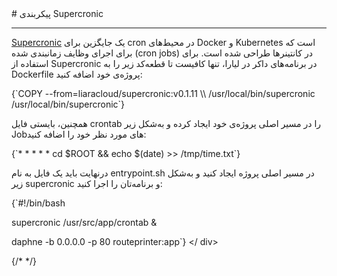 

<Layout>
<Head>
<title>مستندات پیکربندی Supercronic در Docker - لیارا</title>
<meta property="og:title" content="مستندات خدمات رایانش ابری لیارا" />
<meta property="og:description" content="مستندات مربوط به پیکربندی Supercronic در پلتفرم داکر در لیارا"  />
</Head>
# پیکربندی Supercronic
<hr className="mb-2" />

<a href="https://github.com/aptible/supercronic" className="text-[#2196f3] ">Supercronic</a> یک جایگزین برای cron در محیط‌های Docker و Kubernetes است که برای اجرای وظایف زمانبندی شده (cron jobs) در کانتینرها طراحی شده است.
برای استفاده از Supercronic در برنامه‌های داکر در لیارا، تنها کافیست تا قطعه‌کد زیر را به <Important>Dockerfile</Important> پروژه‌ی خود اضافه کنید:

<div className="h-2" />
<div dir="ltr">
<Highlight  className="dockerfile">
{`COPY --from=liaracloud/supercronic:v0.1.11 \\
     /usr/local/bin/supercronic /usr/local/bin/supercronic`}
</Highlight>
</ div>
<div className="h-2" />

همچنین، بایستی فایل <Important>crontab</Important> را در مسیر اصلی پروژه‌ی خود ایجاد کرده و به‌شکل زیر Jobهای مورد نظر خود را اضافه کنید:
<div className="h-2" />
<div dir="ltr">
<Highlight  className="config">
{`* * * * * cd $ROOT && echo $(date) >> /tmp/time.txt`}
</Highlight>
</ div>
<div className="h-2" />

درنهایت باید یک فایل به نام <Important>entrypoint.sh</Important> در مسیر اصلی پروژه ایجاد کنید و به‌شکل زیر supercronic و برنامه‌تان را اجرا کنید:
<div className="h-2" />
<div dir="ltr">
<Highlight  className="sh">
{`#!/bin/bash

supercronic /usr/src/app/crontab &

daphne -b 0.0.0.0 -p 80 routeprinter:app`}
</Highlight>
</ div>

{/*  */}

</Layout>